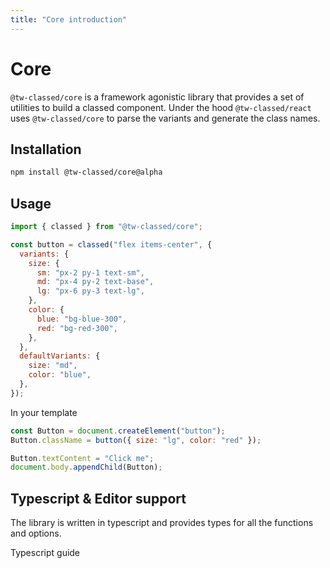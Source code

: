 ```yaml
---
title: "Core introduction"
---
```



# Core

`@tw-classed/core` is a framework agonistic library that provides a set of utilities to build a classed component.
Under the hood `@tw-classed/react` uses `@tw-classed/core` to parse the variants and generate the class names.

## Installation

```bash
npm install @tw-classed/core@alpha
```

## Usage

```js
import { classed } from "@tw-classed/core";

const button = classed("flex items-center", {
  variants: {
    size: {
      sm: "px-2 py-1 text-sm",
      md: "px-4 py-2 text-base",
      lg: "px-6 py-3 text-lg",
    },
    color: {
      blue: "bg-blue-300",
      red: "bg-red-300",
    },
  },
  defaultVariants: {
    size: "md",
    color: "blue",
  },
});
```

In your template

```js
const Button = document.createElement("button");
Button.className = button({ size: "lg", color: "red" });

Button.textContent = "Click me";
document.body.appendChild(Button);
```

## Typescript & Editor support

The library is written in typescript and provides types for all the functions and options.

<Link href="/docs/typescript">
  <a className="flex w-max rounded-lg font-medium px-2 py-1 text-radix-blue11 blue-cta-int blue-border-int border-2 mt-4">
    Typescript guide
  </a>
</Link>
